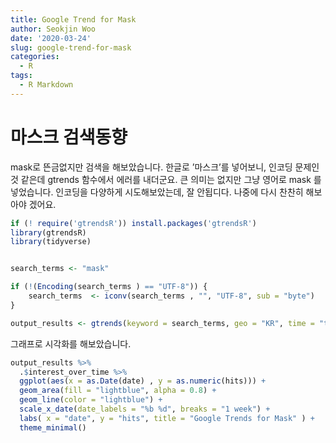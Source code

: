 ```yaml
---
title: Google Trend for Mask
author: Seokjin Woo
date: '2020-03-24'
slug: google-trend-for-mask
categories:
  - R
tags:
  - R Markdown
---
```



# 마스크 검색동향

mask로 뜬금없지만 검색을 해보았습니다. 한글로 '마스크'를 넣어보니, 인코딩 문제인 것 같은데 gtrends 함수에서 에러를 내더군요. 큰 의미는 없지만 그냥 영어로 mask 를 넣었습니다. 인코딩을 다양하게 시도해보았는데, 잘 안됩디다. 나중에 다시 찬찬히 해보아야 겠어요.

```r
if (! require('gtrendsR')) install.packages('gtrendsR')
library(gtrendsR) 
library(tidyverse)


search_terms <- "mask"

if (!(Encoding(search_terms ) == "UTF-8")) {
    search_terms  <- iconv(search_terms , "", "UTF-8", sub = "byte")
}

output_results <- gtrends(keyword = search_terms, geo = "KR", time = "today 3-m")
```


그래프로 시각화를 해보았습니다.

```r
output_results %>% 
  .$interest_over_time %>% 
  ggplot(aes(x = as.Date(date) , y = as.numeric(hits))) + 
  geom_area(fill = "lightblue", alpha = 0.8) + 
  geom_line(color = "lightblue") + 
  scale_x_date(date_labels = "%b %d", breaks = "1 week") + 
  labs( x = "date", y = "hits", title = "Google Trends for Mask" ) + 
  theme_minimal()

```

